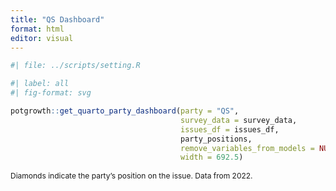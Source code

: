 ```yaml
---
title: "QS Dashboard"
format: html
editor: visual
---
```


```r
#| file: ../scripts/setting.R

```

```r
#| label: all
#| fig-format: svg

potgrowth::get_quarto_party_dashboard(party = "QS",
                                      survey_data = survey_data,
                                      issues_df = issues_df,
                                      party_positions,
                                      remove_variables_from_models = NULL,
                                      width = 692.5)
```

[Diamonds indicate the party's position on the issue. Data from 2022.]{style="font-size: 9pt;"}
